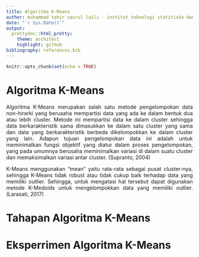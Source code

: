 ```yaml
---
title: Algaritma K-Means
author: muhammad tahir nasrul laili - institut teknologi statitiska dan bisnis muhammadiyah
date: "`r Sys.Date()`"
output:
  prettydoc::html_pretty:
    theme: architect
    highlight: github
bibliography: references.bib
---
```

 
```{=html}
<style>
body{
text-align: justify}
</style>
```
```r
knitr::opts_chunk$set(echo = TRUE)
```
# Algoritma K-Means

Algoritma K-Means merupakan salah satu metode pengelompokan data non-hirarki yang berusaha mempartisi data yang ada ke dalam bentuk dua atau lebih cluster. Metode ini mempartisi data ke dalam cluster sehingga data berkarakteristik sama dimasukkan ke dalam satu cluster yang sama dan data yang berkarakteristik berbeda dikelompokkan ke dalam cluster yang lain. Adapun tujuan pengelompokan data ini adalah untuk meminimalkan fungsi objektif yang diatur dalam proses pengelompokan, yang pada umumnya berusaha meminimalkan variasi di dalam suatu cluster dan memaksimalkan variasi antar cluster. (Supranto, 2004)

K-Means menggunakan “mean” yaitu rata-rata sebagai pusat cluster-nya, sehingga K-Means tidak robust atau tidak cukup baik terhadap data yang memiliki outlier. Sehingga, untuk mengatasi hal tersebut dapat digunakan metode K-Medoids untuk mengelompokkan data yang memiliki outlier. (Larasati, 2017)

# Tahapan Algoritma K-Means

# Eksperrimen Algoritma K-Means





